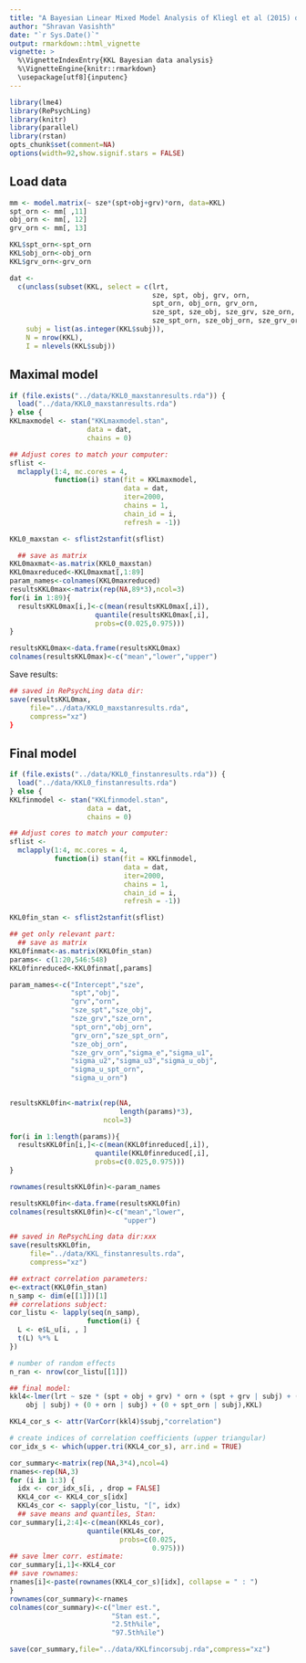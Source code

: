```yaml
---
title: "A Bayesian Linear Mixed Model Analysis of Kliegl et al (2015) data using Stan"
author: "Shravan Vasishth"
date: "`r Sys.Date()`"
output: rmarkdown::html_vignette
vignette: >
  %\VignetteIndexEntry{KKL Bayesian data analysis}
  %\VignetteEngine{knitr::rmarkdown}
  \usepackage[utf8]{inputenc}
---
```


```r
library(lme4)
library(RePsychLing)
library(knitr)
library(parallel)
library(rstan)
opts_chunk$set(comment=NA)
options(width=92,show.signif.stars = FALSE)
```

## Load data

```r
mm <- model.matrix(~ sze*(spt+obj+grv)*orn, data=KKL)
spt_orn <- mm[ ,11]
obj_orn <- mm[, 12]
grv_orn <- mm[, 13]

KKL$spt_orn<-spt_orn
KKL$obj_orn<-obj_orn
KKL$grv_orn<-grv_orn

dat <- 
  c(unclass(subset(KKL, select = c(lrt,
                                   sze, spt, obj, grv, orn, 
                                   spt_orn, obj_orn, grv_orn,
                                   sze_spt, sze_obj, sze_grv, sze_orn,
                                   sze_spt_orn, sze_obj_orn, sze_grv_orn))),
    subj = list(as.integer(KKL$subj)),
    N = nrow(KKL),
    I = nlevels(KKL$subj))
```

## Maximal model

```r
if (file.exists("../data/KKL0_maxstanresults.rda")) {
  load("../data/KKL0_maxstanresults.rda")
} else {
KKLmaxmodel <- stan("KKLmaxmodel.stan", 
                   data = dat, 
                   chains = 0)

## Adjust cores to match your computer:
sflist <- 
  mclapply(1:4, mc.cores = 4, 
           function(i) stan(fit = KKLmaxmodel, 
                            data = dat,
                            iter=2000,
                            chains = 1, 
                            chain_id = i, 
                            refresh = -1))

KKL0_maxstan <- sflist2stanfit(sflist)

  ## save as matrix
KKL0maxmat<-as.matrix(KKL0_maxstan)
KKL0maxreduced<-KKL0maxmat[,1:89]
param_names<-colnames(KKL0maxreduced)
resultsKKL0max<-matrix(rep(NA,89*3),ncol=3)
for(i in 1:89){
  resultsKKL0max[i,]<-c(mean(resultsKKL0max[,i]),
                     quantile(resultsKKL0max[,i],
                     probs=c(0.025,0.975)))
}

resultsKKL0max<-data.frame(resultsKKL0max)
colnames(resultsKKL0max)<-c("mean","lower","upper")
```

Save results:

```r
## saved in RePsychLing data dir:
save(resultsKKL0max,
     file="../data/KKL0_maxstanresults.rda",
     compress="xz")
}
```

## Final model

```r
if (file.exists("../data/KKL0_finstanresults.rda")) {
  load("../data/KKL0_finstanresults.rda")
} else {
KKLfinmodel <- stan("KKLfinmodel.stan", 
                   data = dat, 
                   chains = 0)

## Adjust cores to match your computer:
sflist <- 
  mclapply(1:4, mc.cores = 4, 
           function(i) stan(fit = KKLfinmodel, 
                            data = dat,
                            iter=2000,
                            chains = 1, 
                            chain_id = i, 
                            refresh = -1))

KKL0fin_stan <- sflist2stanfit(sflist)

## get only relevant part:
  ## save as matrix
KKL0finmat<-as.matrix(KKL0fin_stan)
params<- c(1:20,546:548)
KKL0finreduced<-KKL0finmat[,params]

param_names<-c("Intercept","sze",
               "spt","obj",
               "grv","orn",
               "sze_spt","sze_obj",
               "sze_grv","sze_orn",
               "spt_orn","obj_orn",
               "grv_orn","sze_spt_orn",
               "sze_obj_orn",
               "sze_grv_orn","sigma_e","sigma_u1",
               "sigma_u2","sigma_u3","sigma_u_obj",
               "sigma_u_spt_orn",
               "sigma_u_orn")
 

resultsKKL0fin<-matrix(rep(NA,
                           length(params)*3),
                       ncol=3)

for(i in 1:length(params)){
  resultsKKL0fin[i,]<-c(mean(KKL0finreduced[,i]),
                     quantile(KKL0finreduced[,i],
                     probs=c(0.025,0.975)))
}

rownames(resultsKKL0fin)<-param_names

resultsKKL0fin<-data.frame(resultsKKL0fin)
colnames(resultsKKL0fin)<-c("mean","lower",
                            "upper")
```

```r

## saved in RePsychLing data dir:xxx
save(resultsKKL0fin,
     file="../data/KKL_finstanresults.rda",
     compress="xz")
```

```r

## extract correlation parameters:
e<-extract(KKL0fin_stan)
n_samp <- dim(e[[1]])[1]
## correlations subject:
cor_listu <- lapply(seq(n_samp), 
                   function(i) {
  L <- e$L_u[i, , ]
  t(L) %*% L
})

# number of random effects
n_ran <- nrow(cor_listu[[1]])

## final model:
kkl4<-lmer(lrt ~ sze * (spt + obj + grv) * orn + (spt + grv | subj) + (0 +  
    obj | subj) + (0 + orn | subj) + (0 + spt_orn | subj),KKL)

KKL4_cor_s <- attr(VarCorr(kkl4)$subj,"correlation")

# create indices of correlation coefficients (upper triangular)
cor_idx_s <- which(upper.tri(KKL4_cor_s), arr.ind = TRUE)

cor_summary<-matrix(rep(NA,3*4),ncol=4)
rnames<-rep(NA,3)
for (i in 1:3) {
  idx <- cor_idx_s[i, , drop = FALSE]
  KKL4_cor <- KKL4_cor_s[idx]
  KKL4s_cor <- sapply(cor_listu, "[", idx)
  ## save means and quantiles, Stan:
cor_summary[i,2:4]<-c(mean(KKL4s_cor),
                   quantile(KKL4s_cor,
                           probs=c(0.025,
                                   0.975))) 
## save lmer corr. estimate:
cor_summary[i,1]<-KKL4_cor
## save rownames:
rnames[i]<-paste(rownames(KKL4_cor_s)[idx], collapse = " : ")
}
rownames(cor_summary)<-rnames
colnames(cor_summary)<-c("lmer est.",
                         "Stan est.",
                         "2.5th%ile",
                         "97.5th%ile")
```

```r
save(cor_summary,file="../data/KKLfincorsubj.rda",compress="xz")
```


